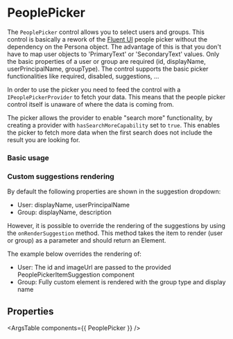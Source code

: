 
<Meta title="Components/PeoplePicker" component={PeoplePicker} />

# PeoplePicker

The `PeoplePicker` control allows you to select users and groups.
This control is basically a rework of the [Fluent UI](https://developer.microsoft.com/en-us/fluentui#/controls/web/peoplepicker) people picker without the dependency on the Persona object.
The advantage of this is that you don't have to map user objects to 'PrimaryText' or 'SecondaryText' values.
Only the basic properties of a user or group are required (id, displayName, userPrincipalName, groupType).
The control supports the basic picker functionalities like required, disabled, suggestions, ...

In order to use the picker you need to feed the control with a `IPeoplePickerProvider` to fetch your data.
This means that the people picker control itself is unaware of where the data is coming from.

The picker allows the provider to enable "search more" functionality, by creating a provider with `hasSearchMoreCapability` set to `true`.
This enables the picker to fetch more data when the first search does not include the result you are looking for.

### Basic usage

<Canvas withToolbar={true}>
	<Story story={stories.Basic} name="Basic usage" />
</Canvas>

### Custom suggestions rendering

By default the following properties are shown in the suggestion dropdown:

- User: displayName, userPrincipalName
- Group: displayName, description

However, it is possible to override the rendering of the suggestions by using the `onRenderSuggestion` method.
This method takes the item to render (user or group) as a parameter and should return an Element.

The example below overrides the rendering of:

- User: The id and imageUrl are passed to the provided PeoplePickerItemSuggestion component
- Group: Fully custom element is rendered with the group type and display name

<Canvas withToolbar={true}>
	<Story story={stories.CustomSuggestionRender} name="Custom suggestion render" />
</Canvas>

## Properties

<ArgsTable components={{ PeoplePicker }} />
